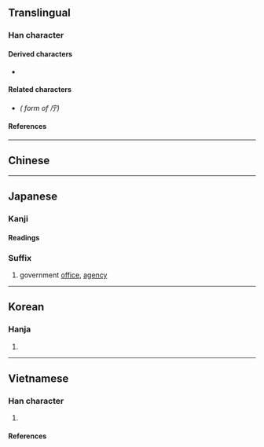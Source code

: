{{also|廳|厅}}
{{character info}}
==Translingual==
{{Han simplified forms|廳|庁|厅}}

===Han character===
{{Han char|rn=53|rad=广|as=02|sn=5|four=|canj=IMN|ids=⿸广丁}}

====Derived characters====
* {{l|mul|[[𥑈]], [[𫐤]]}}

====Related characters====
* {{l|mul|[[廳]]}} ''({{w|Kyūjitai}} form of 庁)''

====References====
{{Han ref|kx=0343.070|dkj=09223|dj=0652.160|hdz=20872.070|uh=5E81}}

----

==Chinese==
{{zh-see|廳|v}}

----

==Japanese==
{{ja-kanji forms|庁|廳}}

===Kanji===
{{ja-kanji|grade=6|rs=广02|kyu=廳}}

====Readings====
{{ja-readings
|goon=ちょう<ちやう
|kanon=てい
|kun=やくしょ
}}

===Suffix===
{{ja-pos|ちょう|suffix}}

# government [[office]], [[agency]]

----

==Korean==

===Hanja===
{{ko-hanja|hangeul=청|rv=cheong|mr=ch'ŏng}}

# {{rfdef|ko|sort=广02}}

----

==Vietnamese==

===Han character===
{{vi-readings|rs=广02
|hanviet=sảnh, thinh
|nom=sảnh-gdhn, thinh-gdhn
}}

# {{han tu form of|sảnh|[[office]], [[agency]]}}

====References====
<references/>
